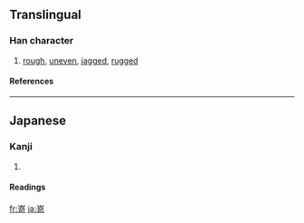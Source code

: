 {{see|崎}}

==Translingual==
===Han character===
{{Han char|rn=46|rad=山|as=09|sn=12|four=|canj=山卜廿口 (UYTR)}}
# [[rough]], [[uneven]], [[jagged]], [[rugged]]
====References====
{{Han ref|kx=0316.381|hdz=10788.141|uh=5D5C|ud=23900}}
----
==Japanese==
===Kanji===
{{ja-kanji|grade=|rs=山09}}
# {{defn|Japanese}} 
====Readings====
{{ja-readings|on=[[き]] (ki)|kun=[[けわしい]] (kewashii), [[さき]] (saki)}}

[[fr:嵜]]
[[ja:嵜]]